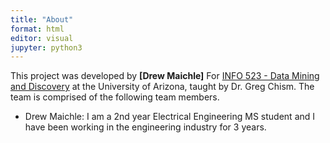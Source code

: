 ```yaml
---
title: "About"
format: html
editor: visual
jupyter: python3
---
```


This project was developed by **[Drew Maichle]** For [INFO 523 - Data Mining and Discovery](https://datamineaz.org/) at the University of Arizona, taught by Dr. Greg Chism. The team is comprised of the following team members.

-   Drew Maichle: I am a 2nd year Electrical Engineering MS student and I have been working in the engineering industry for 3 years.

